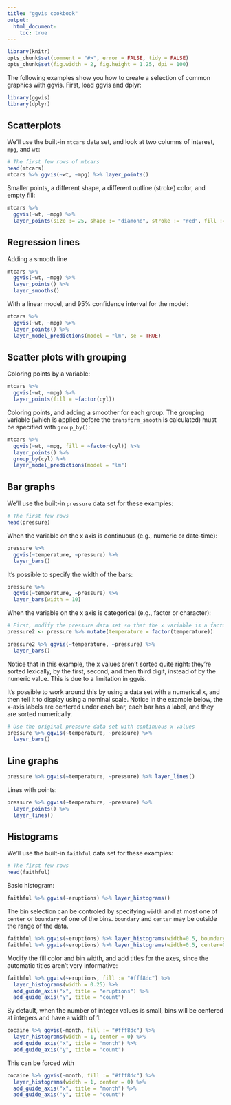 ```yaml
---
title: "ggvis cookbook"
output:
  html_document:
    toc: true
---
```


<!--
%\VignetteEngine{knitr}
%\VignetteIndexEntry{ggvis cookbook}
-->

```r
library(knitr)
opts_chunk$set(comment = "#>", error = FALSE, tidy = FALSE)
opts_chunk$set(fig.width = 2, fig.height = 1.25, dpi = 100)
```

The following examples show you how to create a selection of common graphics with ggvis. First, load ggvis and dplyr:

```r
library(ggvis)
library(dplyr)
```

## Scatterplots

We'll use the built-in `mtcars` data set, and look at two columns of interest, `mpg`, and `wt`:

```r
# The first few rows of mtcars
head(mtcars)
mtcars %>% ggvis(~wt, ~mpg) %>% layer_points()
```

Smaller points, a different shape, a different outline (stroke) color, and empty fill:

```r
mtcars %>% 
  ggvis(~wt, ~mpg) %>% 
  layer_points(size := 25, shape := "diamond", stroke := "red", fill := NA)
```


## Regression lines

Adding a smooth line

```r
mtcars %>% 
  ggvis(~wt, ~mpg) %>%
  layer_points() %>%
  layer_smooths()
```

With a linear model, and 95% confidence interval for the model:

```r
mtcars %>% 
  ggvis(~wt, ~mpg) %>%
  layer_points() %>%
  layer_model_predictions(model = "lm", se = TRUE)
```


## Scatter plots with grouping

Coloring points by a variable:

```r
mtcars %>% 
  ggvis(~wt, ~mpg) %>% 
  layer_points(fill = ~factor(cyl))
```

Coloring points, and adding a smoother for each group. The grouping variable (which is applied before the `transform_smooth` is calculated) must be specified with `group_by()`:

```r
mtcars %>% 
  ggvis(~wt, ~mpg, fill = ~factor(cyl)) %>% 
  layer_points() %>% 
  group_by(cyl) %>% 
  layer_model_predictions(model = "lm")
```

## Bar graphs

We'll use the built-in `pressure` data set for these examples:

```r
# The first few rows
head(pressure)
```

When the variable on the x axis is continuous (e.g., numeric or date-time):

```r
pressure %>% 
  ggvis(~temperature, ~pressure) %>%
  layer_bars()
```

It's possible to specify the width of the bars:

```r
pressure %>% 
  ggvis(~temperature, ~pressure) %>%
  layer_bars(width = 10)
```

When the variable on the x axis is categorical (e.g., factor or character):

```r
# First, modify the pressure data set so that the x variable is a factor
pressure2 <- pressure %>% mutate(temperature = factor(temperature))

pressure2 %>% ggvis(~temperature, ~pressure) %>%
  layer_bars()
```

Notice that in this example, the x values aren't sorted quite right: they're sorted lexically, by the first, second, and then third digit, instead of by the numeric value. This is due to a limitation in ggvis.

It's possible to work around this by using a data set with a numerical x, and then tell it to display using a nominal scale. Notice in the example below, the x-axis labels are centered under each bar, each bar has a label, and they are sorted numerically.


```r
# Use the original pressure data set with continuous x values
pressure %>% ggvis(~temperature, ~pressure) %>%
  layer_bars()
```


## Line graphs

```r
pressure %>% ggvis(~temperature, ~pressure) %>% layer_lines()
```

Lines with points:

```r
pressure %>% ggvis(~temperature, ~pressure) %>%
  layer_points() %>% 
  layer_lines()
```

## Histograms

We'll use the built-in `faithful` data set for these examples:

```r
# The first few rows
head(faithful)
```

Basic histogram:

```r
faithful %>% ggvis(~eruptions) %>% layer_histograms()
```

The bin selection can be controled by specifying `width` and at most one of `center` or 
`boundary` of one of the bins.  `boundary` and `center` may be outside the range of 
the data.

```r
faithful %>% ggvis(~eruptions) %>% layer_histograms(width=0.5, boundary=0)
faithful %>% ggvis(~eruptions) %>% layer_histograms(width=0.5, center=0)
```

Modify the fill color and bin width, and add titles for the axes, since the automatic titles aren't very informative:

```r
faithful %>% ggvis(~eruptions, fill := "#fff8dc") %>%
  layer_histograms(width = 0.25) %>%
  add_guide_axis("x", title = "eruptions") %>%
  add_guide_axis("y", title = "count")
```

By default, when the number of integer values is small, bins will 
be centered at integers and have a width of 1:

```r
cocaine %>% ggvis(~month, fill := "#fff8dc") %>%
  layer_histograms(width = 1, center = 0) %>%
  add_guide_axis("x", title = "month") %>%
  add_guide_axis("y", title = "count")
```
This can be forced with 
```r
cocaine %>% ggvis(~month, fill := "#fff8dc") %>%
  layer_histograms(width = 1, center = 0) %>%
  add_guide_axis("x", title = "month") %>%
  add_guide_axis("y", title = "count")
```
